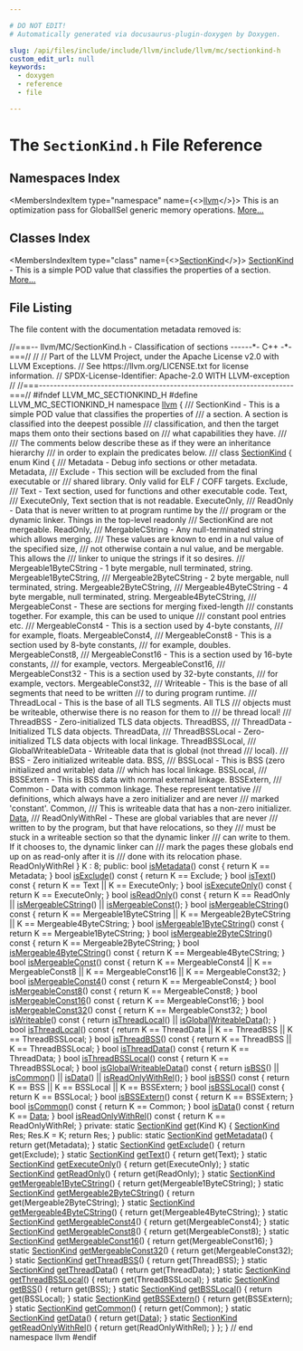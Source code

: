 ```yaml
---

# DO NOT EDIT!
# Automatically generated via docusaurus-plugin-doxygen by Doxygen.

slug: /api/files/include/include/llvm/include/llvm/mc/sectionkind-h
custom_edit_url: null
keywords:
  - doxygen
  - reference
  - file

---
```





# The `SectionKind.h` File Reference

<DoxygenPage pluginConfig={pluginConfig}>



## Namespaces Index

<MembersIndex>

<MembersIndexItem
  type="namespace"
  name={<><a href="/docs/api/namespaces/llvm">llvm</a></>}>
This is an optimization pass for GlobalISel generic memory operations. <a href="/docs/api/namespaces/llvm/#details">More...</a>
</MembersIndexItem>

</MembersIndex>

## Classes Index

<MembersIndex>

<MembersIndexItem
  type="class"
  name={<><a href="/docs/api/classes/llvm/sectionkind">SectionKind</a></>}>
<a href="/docs/api/classes/llvm/sectionkind">SectionKind</a> - This is a simple POD value that classifies the properties of a section. <a href="/docs/api/classes/llvm/sectionkind/#details">More...</a>
</MembersIndexItem>

</MembersIndex>


## File Listing

The file content with the documentation metadata removed is:

<ProgramListing>

<Link id="l00001" /><CodeLine lineNumber="1"><Highlight kind="comment">//===-- llvm/MC/SectionKind.h - Classification of sections ------&#42;- C++ -&#42;-===//</Highlight><Highlight kind="normal"></Highlight></CodeLine>
<Link id="l00002" /><CodeLine lineNumber="2"><Highlight kind="normal"></Highlight><Highlight kind="comment">//</Highlight><Highlight kind="normal"></Highlight></CodeLine>
<Link id="l00003" /><CodeLine lineNumber="3"><Highlight kind="normal"></Highlight><Highlight kind="comment">// Part of the LLVM Project, under the Apache License v2.0 with LLVM Exceptions.</Highlight><Highlight kind="normal"></Highlight></CodeLine>
<Link id="l00004" /><CodeLine lineNumber="4"><Highlight kind="normal"></Highlight><Highlight kind="comment">// See https://llvm.org/LICENSE.txt for license information.</Highlight><Highlight kind="normal"></Highlight></CodeLine>
<Link id="l00005" /><CodeLine lineNumber="5"><Highlight kind="normal"></Highlight><Highlight kind="comment">// SPDX-License-Identifier: Apache-2.0 WITH LLVM-exception</Highlight><Highlight kind="normal"></Highlight></CodeLine>
<Link id="l00006" /><CodeLine lineNumber="6"><Highlight kind="normal"></Highlight><Highlight kind="comment">//</Highlight><Highlight kind="normal"></Highlight></CodeLine>
<Link id="l00007" /><CodeLine lineNumber="7"><Highlight kind="normal"></Highlight><Highlight kind="comment">//===----------------------------------------------------------------------===//</Highlight><Highlight kind="normal"></Highlight></CodeLine>
<Link id="l00008" /><CodeLine lineNumber="8"><Highlight kind="normal"></Highlight></CodeLine>
<Link id="l00009" /><CodeLine lineNumber="9"><Highlight kind="normal"></Highlight><Highlight kind="preprocessor">#ifndef LLVM&#95;MC&#95;SECTIONKIND&#95;H</Highlight><Highlight kind="normal"></Highlight></CodeLine>
<Link id="l00010" /><CodeLine lineNumber="10"><Highlight kind="normal"></Highlight><Highlight kind="preprocessor">#define LLVM&#95;MC&#95;SECTIONKIND&#95;H</Highlight><Highlight kind="normal"></Highlight></CodeLine>
<Link id="l00011" /><CodeLine lineNumber="11"><Highlight kind="normal"></Highlight></CodeLine>
<Link id="l00012" /><CodeLine lineNumber="12"><Highlight kind="normal"></Highlight><Highlight kind="keyword">namespace </Highlight><Highlight kind="normal"><a href="/docs/api/namespaces/llvm">llvm</a> &#123;</Highlight></CodeLine>
<Link id="l00013" /><CodeLine lineNumber="13"><Highlight kind="normal"></Highlight><Highlight kind="comment"></Highlight></CodeLine>
<Link id="l00014" /><CodeLine lineNumber="14"><Highlight kind="comment">/// SectionKind - This is a simple POD value that classifies the properties of</Highlight></CodeLine>
<Link id="l00015" /><CodeLine lineNumber="15"><Highlight kind="comment">/// a section.  A section is classified into the deepest possible</Highlight></CodeLine>
<Link id="l00016" /><CodeLine lineNumber="16"><Highlight kind="comment">/// classification, and then the target maps them onto their sections based on</Highlight></CodeLine>
<Link id="l00017" /><CodeLine lineNumber="17"><Highlight kind="comment">/// what capabilities they have.</Highlight></CodeLine>
<Link id="l00018" /><CodeLine lineNumber="18"><Highlight kind="comment">///</Highlight></CodeLine>
<Link id="l00019" /><CodeLine lineNumber="19"><Highlight kind="comment">/// The comments below describe these as if they were an inheritance hierarchy</Highlight></CodeLine>
<Link id="l00020" /><CodeLine lineNumber="20"><Highlight kind="comment">/// in order to explain the predicates below.</Highlight></CodeLine>
<Link id="l00021" /><CodeLine lineNumber="21"><Highlight kind="comment">///</Highlight><Highlight kind="normal"></Highlight></CodeLine>
<Link id="l00022" /><CodeLine lineNumber="22" lineLink="/docs/api/classes/llvm/sectionkind"><Highlight kind="normal"></Highlight><Highlight kind="keyword">class </Highlight><Highlight kind="normal"><a href="/docs/api/classes/llvm/sectionkind">SectionKind</a> &#123;</Highlight></CodeLine>
<Link id="l00023" /><CodeLine lineNumber="23"><Highlight kind="normal">  </Highlight><Highlight kind="keyword">enum</Highlight><Highlight kind="normal"> Kind &#123;</Highlight><Highlight kind="comment"></Highlight></CodeLine>
<Link id="l00024" /><CodeLine lineNumber="24"><Highlight kind="comment">    /// Metadata - Debug info sections or other metadata.</Highlight><Highlight kind="normal"></Highlight></CodeLine>
<Link id="l00025" /><CodeLine lineNumber="25"><Highlight kind="normal">    Metadata,</Highlight></CodeLine>
<Link id="l00026" /><CodeLine lineNumber="26"><Highlight kind="normal"></Highlight><Highlight kind="comment"></Highlight></CodeLine>
<Link id="l00027" /><CodeLine lineNumber="27"><Highlight kind="comment">    /// Exclude - This section will be excluded from the final executable or</Highlight></CodeLine>
<Link id="l00028" /><CodeLine lineNumber="28"><Highlight kind="comment">    /// shared library. Only valid for ELF / COFF targets.</Highlight><Highlight kind="normal"></Highlight></CodeLine>
<Link id="l00029" /><CodeLine lineNumber="29"><Highlight kind="normal">    Exclude,</Highlight></CodeLine>
<Link id="l00030" /><CodeLine lineNumber="30"><Highlight kind="normal"></Highlight><Highlight kind="comment"></Highlight></CodeLine>
<Link id="l00031" /><CodeLine lineNumber="31"><Highlight kind="comment">    /// Text - Text section, used for functions and other executable code.</Highlight><Highlight kind="normal"></Highlight></CodeLine>
<Link id="l00032" /><CodeLine lineNumber="32"><Highlight kind="normal">    Text,</Highlight></CodeLine>
<Link id="l00033" /><CodeLine lineNumber="33"><Highlight kind="normal"></Highlight><Highlight kind="comment"></Highlight></CodeLine>
<Link id="l00034" /><CodeLine lineNumber="34"><Highlight kind="comment">           /// ExecuteOnly, Text section that is not readable.</Highlight><Highlight kind="normal"></Highlight></CodeLine>
<Link id="l00035" /><CodeLine lineNumber="35"><Highlight kind="normal">           ExecuteOnly,</Highlight></CodeLine>
<Link id="l00036" /><CodeLine lineNumber="36"><Highlight kind="normal"></Highlight><Highlight kind="comment"></Highlight></CodeLine>
<Link id="l00037" /><CodeLine lineNumber="37"><Highlight kind="comment">    /// ReadOnly - Data that is never written to at program runtime by the</Highlight></CodeLine>
<Link id="l00038" /><CodeLine lineNumber="38"><Highlight kind="comment">    /// program or the dynamic linker.  Things in the top-level readonly</Highlight></CodeLine>
<Link id="l00039" /><CodeLine lineNumber="39"><Highlight kind="comment">    /// SectionKind are not mergeable.</Highlight><Highlight kind="normal"></Highlight></CodeLine>
<Link id="l00040" /><CodeLine lineNumber="40"><Highlight kind="normal">    ReadOnly,</Highlight></CodeLine>
<Link id="l00041" /><CodeLine lineNumber="41"><Highlight kind="normal"></Highlight><Highlight kind="comment"></Highlight></CodeLine>
<Link id="l00042" /><CodeLine lineNumber="42"><Highlight kind="comment">        /// MergableCString - Any null-terminated string which allows merging.</Highlight></CodeLine>
<Link id="l00043" /><CodeLine lineNumber="43"><Highlight kind="comment">        /// These values are known to end in a nul value of the specified size,</Highlight></CodeLine>
<Link id="l00044" /><CodeLine lineNumber="44"><Highlight kind="comment">        /// not otherwise contain a nul value, and be mergable.  This allows the</Highlight></CodeLine>
<Link id="l00045" /><CodeLine lineNumber="45"><Highlight kind="comment">        /// linker to unique the strings if it so desires.</Highlight><Highlight kind="normal"></Highlight></CodeLine>
<Link id="l00046" /><CodeLine lineNumber="46"><Highlight kind="normal"></Highlight><Highlight kind="comment"></Highlight></CodeLine>
<Link id="l00047" /><CodeLine lineNumber="47"><Highlight kind="comment">           /// Mergeable1ByteCString - 1 byte mergable, null terminated, string.</Highlight><Highlight kind="normal"></Highlight></CodeLine>
<Link id="l00048" /><CodeLine lineNumber="48"><Highlight kind="normal">           Mergeable1ByteCString,</Highlight></CodeLine>
<Link id="l00049" /><CodeLine lineNumber="49"><Highlight kind="normal"></Highlight><Highlight kind="comment"></Highlight></CodeLine>
<Link id="l00050" /><CodeLine lineNumber="50"><Highlight kind="comment">           /// Mergeable2ByteCString - 2 byte mergable, null terminated, string.</Highlight><Highlight kind="normal"></Highlight></CodeLine>
<Link id="l00051" /><CodeLine lineNumber="51"><Highlight kind="normal">           Mergeable2ByteCString,</Highlight></CodeLine>
<Link id="l00052" /><CodeLine lineNumber="52"><Highlight kind="normal"></Highlight><Highlight kind="comment"></Highlight></CodeLine>
<Link id="l00053" /><CodeLine lineNumber="53"><Highlight kind="comment">           /// Mergeable4ByteCString - 4 byte mergable, null terminated, string.</Highlight><Highlight kind="normal"></Highlight></CodeLine>
<Link id="l00054" /><CodeLine lineNumber="54"><Highlight kind="normal">           Mergeable4ByteCString,</Highlight></CodeLine>
<Link id="l00055" /><CodeLine lineNumber="55"><Highlight kind="normal"></Highlight><Highlight kind="comment"></Highlight></CodeLine>
<Link id="l00056" /><CodeLine lineNumber="56"><Highlight kind="comment">        /// MergeableConst - These are sections for merging fixed-length</Highlight></CodeLine>
<Link id="l00057" /><CodeLine lineNumber="57"><Highlight kind="comment">        /// constants together.  For example, this can be used to unique</Highlight></CodeLine>
<Link id="l00058" /><CodeLine lineNumber="58"><Highlight kind="comment">        /// constant pool entries etc.</Highlight><Highlight kind="normal"></Highlight></CodeLine>
<Link id="l00059" /><CodeLine lineNumber="59"><Highlight kind="normal"></Highlight><Highlight kind="comment"></Highlight></CodeLine>
<Link id="l00060" /><CodeLine lineNumber="60"><Highlight kind="comment">            /// MergeableConst4 - This is a section used by 4-byte constants,</Highlight></CodeLine>
<Link id="l00061" /><CodeLine lineNumber="61"><Highlight kind="comment">            /// for example, floats.</Highlight><Highlight kind="normal"></Highlight></CodeLine>
<Link id="l00062" /><CodeLine lineNumber="62"><Highlight kind="normal">            MergeableConst4,</Highlight></CodeLine>
<Link id="l00063" /><CodeLine lineNumber="63"><Highlight kind="normal"></Highlight><Highlight kind="comment"></Highlight></CodeLine>
<Link id="l00064" /><CodeLine lineNumber="64"><Highlight kind="comment">            /// MergeableConst8 - This is a section used by 8-byte constants,</Highlight></CodeLine>
<Link id="l00065" /><CodeLine lineNumber="65"><Highlight kind="comment">            /// for example, doubles.</Highlight><Highlight kind="normal"></Highlight></CodeLine>
<Link id="l00066" /><CodeLine lineNumber="66"><Highlight kind="normal">            MergeableConst8,</Highlight></CodeLine>
<Link id="l00067" /><CodeLine lineNumber="67"><Highlight kind="normal"></Highlight><Highlight kind="comment"></Highlight></CodeLine>
<Link id="l00068" /><CodeLine lineNumber="68"><Highlight kind="comment">            /// MergeableConst16 - This is a section used by 16-byte constants,</Highlight></CodeLine>
<Link id="l00069" /><CodeLine lineNumber="69"><Highlight kind="comment">            /// for example, vectors.</Highlight><Highlight kind="normal"></Highlight></CodeLine>
<Link id="l00070" /><CodeLine lineNumber="70"><Highlight kind="normal">            MergeableConst16,</Highlight></CodeLine>
<Link id="l00071" /><CodeLine lineNumber="71"><Highlight kind="normal"></Highlight><Highlight kind="comment"></Highlight></CodeLine>
<Link id="l00072" /><CodeLine lineNumber="72"><Highlight kind="comment">            /// MergeableConst32 - This is a section used by 32-byte constants,</Highlight></CodeLine>
<Link id="l00073" /><CodeLine lineNumber="73"><Highlight kind="comment">            /// for example, vectors.</Highlight><Highlight kind="normal"></Highlight></CodeLine>
<Link id="l00074" /><CodeLine lineNumber="74"><Highlight kind="normal">            MergeableConst32,</Highlight></CodeLine>
<Link id="l00075" /><CodeLine lineNumber="75"><Highlight kind="normal"></Highlight><Highlight kind="comment"></Highlight></CodeLine>
<Link id="l00076" /><CodeLine lineNumber="76"><Highlight kind="comment">    /// Writeable - This is the base of all segments that need to be written</Highlight></CodeLine>
<Link id="l00077" /><CodeLine lineNumber="77"><Highlight kind="comment">    /// to during program runtime.</Highlight><Highlight kind="normal"></Highlight></CodeLine>
<Link id="l00078" /><CodeLine lineNumber="78"><Highlight kind="normal"></Highlight><Highlight kind="comment"></Highlight></CodeLine>
<Link id="l00079" /><CodeLine lineNumber="79"><Highlight kind="comment">       /// ThreadLocal - This is the base of all TLS segments.  All TLS</Highlight></CodeLine>
<Link id="l00080" /><CodeLine lineNumber="80"><Highlight kind="comment">       /// objects must be writeable, otherwise there is no reason for them to</Highlight></CodeLine>
<Link id="l00081" /><CodeLine lineNumber="81"><Highlight kind="comment">       /// be thread local!</Highlight><Highlight kind="normal"></Highlight></CodeLine>
<Link id="l00082" /><CodeLine lineNumber="82"><Highlight kind="normal"></Highlight><Highlight kind="comment"></Highlight></CodeLine>
<Link id="l00083" /><CodeLine lineNumber="83"><Highlight kind="comment">           /// ThreadBSS - Zero-initialized TLS data objects.</Highlight><Highlight kind="normal"></Highlight></CodeLine>
<Link id="l00084" /><CodeLine lineNumber="84"><Highlight kind="normal">           ThreadBSS,</Highlight></CodeLine>
<Link id="l00085" /><CodeLine lineNumber="85"><Highlight kind="normal"></Highlight><Highlight kind="comment"></Highlight></CodeLine>
<Link id="l00086" /><CodeLine lineNumber="86"><Highlight kind="comment">           /// ThreadData - Initialized TLS data objects.</Highlight><Highlight kind="normal"></Highlight></CodeLine>
<Link id="l00087" /><CodeLine lineNumber="87"><Highlight kind="normal">           ThreadData,</Highlight></CodeLine>
<Link id="l00088" /><CodeLine lineNumber="88"><Highlight kind="normal"></Highlight><Highlight kind="comment"></Highlight></CodeLine>
<Link id="l00089" /><CodeLine lineNumber="89"><Highlight kind="comment">           /// ThreadBSSLocal - Zero-initialized TLS data objects with local linkage.</Highlight><Highlight kind="normal"></Highlight></CodeLine>
<Link id="l00090" /><CodeLine lineNumber="90"><Highlight kind="normal">           ThreadBSSLocal,</Highlight></CodeLine>
<Link id="l00091" /><CodeLine lineNumber="91"><Highlight kind="normal"></Highlight><Highlight kind="comment"></Highlight></CodeLine>
<Link id="l00092" /><CodeLine lineNumber="92"><Highlight kind="comment">       /// GlobalWriteableData - Writeable data that is global (not thread</Highlight></CodeLine>
<Link id="l00093" /><CodeLine lineNumber="93"><Highlight kind="comment">       /// local).</Highlight><Highlight kind="normal"></Highlight></CodeLine>
<Link id="l00094" /><CodeLine lineNumber="94"><Highlight kind="normal"></Highlight><Highlight kind="comment"></Highlight></CodeLine>
<Link id="l00095" /><CodeLine lineNumber="95"><Highlight kind="comment">           /// BSS - Zero initialized writeable data.</Highlight><Highlight kind="normal"></Highlight></CodeLine>
<Link id="l00096" /><CodeLine lineNumber="96"><Highlight kind="normal">           BSS,</Highlight></CodeLine>
<Link id="l00097" /><CodeLine lineNumber="97"><Highlight kind="normal"></Highlight><Highlight kind="comment"></Highlight></CodeLine>
<Link id="l00098" /><CodeLine lineNumber="98"><Highlight kind="comment">               /// BSSLocal - This is BSS (zero initialized and writable) data</Highlight></CodeLine>
<Link id="l00099" /><CodeLine lineNumber="99"><Highlight kind="comment">               /// which has local linkage.</Highlight><Highlight kind="normal"></Highlight></CodeLine>
<Link id="l00100" /><CodeLine lineNumber="100"><Highlight kind="normal">               BSSLocal,</Highlight></CodeLine>
<Link id="l00101" /><CodeLine lineNumber="101"><Highlight kind="normal"></Highlight><Highlight kind="comment"></Highlight></CodeLine>
<Link id="l00102" /><CodeLine lineNumber="102"><Highlight kind="comment">               /// BSSExtern - This is BSS data with normal external linkage.</Highlight><Highlight kind="normal"></Highlight></CodeLine>
<Link id="l00103" /><CodeLine lineNumber="103"><Highlight kind="normal">               BSSExtern,</Highlight></CodeLine>
<Link id="l00104" /><CodeLine lineNumber="104"><Highlight kind="normal"></Highlight><Highlight kind="comment"></Highlight></CodeLine>
<Link id="l00105" /><CodeLine lineNumber="105"><Highlight kind="comment">           /// Common - Data with common linkage.  These represent tentative</Highlight></CodeLine>
<Link id="l00106" /><CodeLine lineNumber="106"><Highlight kind="comment">           /// definitions, which always have a zero initializer and are never</Highlight></CodeLine>
<Link id="l00107" /><CodeLine lineNumber="107"><Highlight kind="comment">           /// marked &#39;constant&#39;.</Highlight><Highlight kind="normal"></Highlight></CodeLine>
<Link id="l00108" /><CodeLine lineNumber="108"><Highlight kind="normal">           Common,</Highlight></CodeLine>
<Link id="l00109" /><CodeLine lineNumber="109"><Highlight kind="normal"></Highlight><Highlight kind="comment"></Highlight></CodeLine>
<Link id="l00110" /><CodeLine lineNumber="110"><Highlight kind="comment">           /// This is writeable data that has a non-zero initializer.</Highlight><Highlight kind="normal"></Highlight></CodeLine>
<Link id="l00111" /><CodeLine lineNumber="111"><Highlight kind="normal">           <a href="/docs/api/namespaces/llvm/#aa20539e89704d20b98b97e9c3feac934">Data</a>,</Highlight></CodeLine>
<Link id="l00112" /><CodeLine lineNumber="112"><Highlight kind="normal"></Highlight><Highlight kind="comment"></Highlight></CodeLine>
<Link id="l00113" /><CodeLine lineNumber="113"><Highlight kind="comment">           /// ReadOnlyWithRel - These are global variables that are never</Highlight></CodeLine>
<Link id="l00114" /><CodeLine lineNumber="114"><Highlight kind="comment">           /// written to by the program, but that have relocations, so they</Highlight></CodeLine>
<Link id="l00115" /><CodeLine lineNumber="115"><Highlight kind="comment">           /// must be stuck in a writeable section so that the dynamic linker</Highlight></CodeLine>
<Link id="l00116" /><CodeLine lineNumber="116"><Highlight kind="comment">           /// can write to them.  If it chooses to, the dynamic linker can</Highlight></CodeLine>
<Link id="l00117" /><CodeLine lineNumber="117"><Highlight kind="comment">           /// mark the pages these globals end up on as read-only after it is</Highlight></CodeLine>
<Link id="l00118" /><CodeLine lineNumber="118"><Highlight kind="comment">           /// done with its relocation phase.</Highlight><Highlight kind="normal"></Highlight></CodeLine>
<Link id="l00119" /><CodeLine lineNumber="119"><Highlight kind="normal">           ReadOnlyWithRel</Highlight></CodeLine>
<Link id="l00120" /><CodeLine lineNumber="120"><Highlight kind="normal">  &#125; K : 8;</Highlight></CodeLine>
<Link id="l00121" /><CodeLine lineNumber="121"><Highlight kind="normal"></Highlight><Highlight kind="keyword">public</Highlight><Highlight kind="normal">:</Highlight></CodeLine>
<Link id="l00122" /><CodeLine lineNumber="122"><Highlight kind="normal"></Highlight></CodeLine>
<Link id="l00123" /><CodeLine lineNumber="123" lineLink="/docs/api/classes/llvm/sectionkind/#a6894a272b36a6e1eb42ef1c910dc5697"><Highlight kind="normal">  </Highlight><Highlight kind="keywordtype">bool</Highlight><Highlight kind="normal"> <a href="/docs/api/classes/llvm/sectionkind/#a6894a272b36a6e1eb42ef1c910dc5697">isMetadata</a>()</Highlight><Highlight kind="keyword"> const </Highlight><Highlight kind="normal">&#123; </Highlight><Highlight kind="keywordflow">return</Highlight><Highlight kind="normal"> K == Metadata; &#125;</Highlight></CodeLine>
<Link id="l00124" /><CodeLine lineNumber="124"><Highlight kind="normal"></Highlight></CodeLine>
<Link id="l00125" /><CodeLine lineNumber="125" lineLink="/docs/api/classes/llvm/sectionkind/#a67bb4ba77c5f9b2b8f47411ecbe1483a"><Highlight kind="normal">  </Highlight><Highlight kind="keywordtype">bool</Highlight><Highlight kind="normal"> <a href="/docs/api/classes/llvm/sectionkind/#a67bb4ba77c5f9b2b8f47411ecbe1483a">isExclude</a>()</Highlight><Highlight kind="keyword"> const </Highlight><Highlight kind="normal">&#123; </Highlight><Highlight kind="keywordflow">return</Highlight><Highlight kind="normal"> K == Exclude; &#125;</Highlight></CodeLine>
<Link id="l00126" /><CodeLine lineNumber="126"><Highlight kind="normal"></Highlight></CodeLine>
<Link id="l00127" /><CodeLine lineNumber="127" lineLink="/docs/api/classes/llvm/sectionkind/#a911975a33944b0773374a1e0eedf05a4"><Highlight kind="normal">  </Highlight><Highlight kind="keywordtype">bool</Highlight><Highlight kind="normal"> <a href="/docs/api/classes/llvm/sectionkind/#a911975a33944b0773374a1e0eedf05a4">isText</a>()</Highlight><Highlight kind="keyword"> const </Highlight><Highlight kind="normal">&#123; </Highlight><Highlight kind="keywordflow">return</Highlight><Highlight kind="normal"> K == Text || K == ExecuteOnly; &#125;</Highlight></CodeLine>
<Link id="l00128" /><CodeLine lineNumber="128"><Highlight kind="normal"></Highlight></CodeLine>
<Link id="l00129" /><CodeLine lineNumber="129" lineLink="/docs/api/classes/llvm/sectionkind/#aa19a6b1a0ba8bfd279117ef753792ba8"><Highlight kind="normal">  </Highlight><Highlight kind="keywordtype">bool</Highlight><Highlight kind="normal"> <a href="/docs/api/classes/llvm/sectionkind/#aa19a6b1a0ba8bfd279117ef753792ba8">isExecuteOnly</a>()</Highlight><Highlight kind="keyword"> const </Highlight><Highlight kind="normal">&#123; </Highlight><Highlight kind="keywordflow">return</Highlight><Highlight kind="normal"> K == ExecuteOnly; &#125;</Highlight></CodeLine>
<Link id="l00130" /><CodeLine lineNumber="130"><Highlight kind="normal"></Highlight></CodeLine>
<Link id="l00131" /><CodeLine lineNumber="131" lineLink="/docs/api/classes/llvm/sectionkind/#aa418587893455f17ad8d4823b2242aa6"><Highlight kind="normal">  </Highlight><Highlight kind="keywordtype">bool</Highlight><Highlight kind="normal"> <a href="/docs/api/classes/llvm/sectionkind/#aa418587893455f17ad8d4823b2242aa6">isReadOnly</a>()</Highlight><Highlight kind="keyword"> const </Highlight><Highlight kind="normal">&#123;</Highlight></CodeLine>
<Link id="l00132" /><CodeLine lineNumber="132"><Highlight kind="normal">    </Highlight><Highlight kind="keywordflow">return</Highlight><Highlight kind="normal"> K == ReadOnly || <a href="/docs/api/classes/llvm/sectionkind/#aa449bc2673abc47ef9fe2a63bb55a274">isMergeableCString</a>() ||</Highlight></CodeLine>
<Link id="l00133" /><CodeLine lineNumber="133"><Highlight kind="normal">           <a href="/docs/api/classes/llvm/sectionkind/#a45f7cfa2079d73c55e232a34b2142e9a">isMergeableConst</a>();</Highlight></CodeLine>
<Link id="l00134" /><CodeLine lineNumber="134"><Highlight kind="normal">  &#125;</Highlight></CodeLine>
<Link id="l00135" /><CodeLine lineNumber="135"><Highlight kind="normal"></Highlight></CodeLine>
<Link id="l00136" /><CodeLine lineNumber="136" lineLink="/docs/api/classes/llvm/sectionkind/#aa449bc2673abc47ef9fe2a63bb55a274"><Highlight kind="normal">  </Highlight><Highlight kind="keywordtype">bool</Highlight><Highlight kind="normal"> <a href="/docs/api/classes/llvm/sectionkind/#aa449bc2673abc47ef9fe2a63bb55a274">isMergeableCString</a>()</Highlight><Highlight kind="keyword"> const </Highlight><Highlight kind="normal">&#123;</Highlight></CodeLine>
<Link id="l00137" /><CodeLine lineNumber="137"><Highlight kind="normal">    </Highlight><Highlight kind="keywordflow">return</Highlight><Highlight kind="normal"> K == Mergeable1ByteCString || K == Mergeable2ByteCString ||</Highlight></CodeLine>
<Link id="l00138" /><CodeLine lineNumber="138"><Highlight kind="normal">           K == Mergeable4ByteCString;</Highlight></CodeLine>
<Link id="l00139" /><CodeLine lineNumber="139"><Highlight kind="normal">  &#125;</Highlight></CodeLine>
<Link id="l00140" /><CodeLine lineNumber="140" lineLink="/docs/api/classes/llvm/sectionkind/#a6c547013d8a97063560b6c440aca687e"><Highlight kind="normal">  </Highlight><Highlight kind="keywordtype">bool</Highlight><Highlight kind="normal"> <a href="/docs/api/classes/llvm/sectionkind/#a6c547013d8a97063560b6c440aca687e">isMergeable1ByteCString</a>()</Highlight><Highlight kind="keyword"> const </Highlight><Highlight kind="normal">&#123; </Highlight><Highlight kind="keywordflow">return</Highlight><Highlight kind="normal"> K == Mergeable1ByteCString; &#125;</Highlight></CodeLine>
<Link id="l00141" /><CodeLine lineNumber="141" lineLink="/docs/api/classes/llvm/sectionkind/#a12df776e476880942f780b54ff111319"><Highlight kind="normal">  </Highlight><Highlight kind="keywordtype">bool</Highlight><Highlight kind="normal"> <a href="/docs/api/classes/llvm/sectionkind/#a12df776e476880942f780b54ff111319">isMergeable2ByteCString</a>()</Highlight><Highlight kind="keyword"> const </Highlight><Highlight kind="normal">&#123; </Highlight><Highlight kind="keywordflow">return</Highlight><Highlight kind="normal"> K == Mergeable2ByteCString; &#125;</Highlight></CodeLine>
<Link id="l00142" /><CodeLine lineNumber="142" lineLink="/docs/api/classes/llvm/sectionkind/#ab1716f8c782c39832401385a923c0d2a"><Highlight kind="normal">  </Highlight><Highlight kind="keywordtype">bool</Highlight><Highlight kind="normal"> <a href="/docs/api/classes/llvm/sectionkind/#ab1716f8c782c39832401385a923c0d2a">isMergeable4ByteCString</a>()</Highlight><Highlight kind="keyword"> const </Highlight><Highlight kind="normal">&#123; </Highlight><Highlight kind="keywordflow">return</Highlight><Highlight kind="normal"> K == Mergeable4ByteCString; &#125;</Highlight></CodeLine>
<Link id="l00143" /><CodeLine lineNumber="143"><Highlight kind="normal"></Highlight></CodeLine>
<Link id="l00144" /><CodeLine lineNumber="144" lineLink="/docs/api/classes/llvm/sectionkind/#a45f7cfa2079d73c55e232a34b2142e9a"><Highlight kind="normal">  </Highlight><Highlight kind="keywordtype">bool</Highlight><Highlight kind="normal"> <a href="/docs/api/classes/llvm/sectionkind/#a45f7cfa2079d73c55e232a34b2142e9a">isMergeableConst</a>()</Highlight><Highlight kind="keyword"> const </Highlight><Highlight kind="normal">&#123;</Highlight></CodeLine>
<Link id="l00145" /><CodeLine lineNumber="145"><Highlight kind="normal">    </Highlight><Highlight kind="keywordflow">return</Highlight><Highlight kind="normal"> K == MergeableConst4 || K == MergeableConst8 ||</Highlight></CodeLine>
<Link id="l00146" /><CodeLine lineNumber="146"><Highlight kind="normal">           K == MergeableConst16 || K == MergeableConst32;</Highlight></CodeLine>
<Link id="l00147" /><CodeLine lineNumber="147"><Highlight kind="normal">  &#125;</Highlight></CodeLine>
<Link id="l00148" /><CodeLine lineNumber="148" lineLink="/docs/api/classes/llvm/sectionkind/#a1ea87f467e35c2d466c6a3fa019f1c66"><Highlight kind="normal">  </Highlight><Highlight kind="keywordtype">bool</Highlight><Highlight kind="normal"> <a href="/docs/api/classes/llvm/sectionkind/#a1ea87f467e35c2d466c6a3fa019f1c66">isMergeableConst4</a>()</Highlight><Highlight kind="keyword"> const </Highlight><Highlight kind="normal">&#123; </Highlight><Highlight kind="keywordflow">return</Highlight><Highlight kind="normal"> K == MergeableConst4; &#125;</Highlight></CodeLine>
<Link id="l00149" /><CodeLine lineNumber="149" lineLink="/docs/api/classes/llvm/sectionkind/#a55eab50d1a0f0c657f95e2125a244cee"><Highlight kind="normal">  </Highlight><Highlight kind="keywordtype">bool</Highlight><Highlight kind="normal"> <a href="/docs/api/classes/llvm/sectionkind/#a55eab50d1a0f0c657f95e2125a244cee">isMergeableConst8</a>()</Highlight><Highlight kind="keyword"> const </Highlight><Highlight kind="normal">&#123; </Highlight><Highlight kind="keywordflow">return</Highlight><Highlight kind="normal"> K == MergeableConst8; &#125;</Highlight></CodeLine>
<Link id="l00150" /><CodeLine lineNumber="150" lineLink="/docs/api/classes/llvm/sectionkind/#ad69fc93f0ec874dadb2296a57e9172ad"><Highlight kind="normal">  </Highlight><Highlight kind="keywordtype">bool</Highlight><Highlight kind="normal"> <a href="/docs/api/classes/llvm/sectionkind/#ad69fc93f0ec874dadb2296a57e9172ad">isMergeableConst16</a>()</Highlight><Highlight kind="keyword"> const </Highlight><Highlight kind="normal">&#123; </Highlight><Highlight kind="keywordflow">return</Highlight><Highlight kind="normal"> K == MergeableConst16; &#125;</Highlight></CodeLine>
<Link id="l00151" /><CodeLine lineNumber="151" lineLink="/docs/api/classes/llvm/sectionkind/#a9d0f888b500014371c472b485a4ab3ee"><Highlight kind="normal">  </Highlight><Highlight kind="keywordtype">bool</Highlight><Highlight kind="normal"> <a href="/docs/api/classes/llvm/sectionkind/#a9d0f888b500014371c472b485a4ab3ee">isMergeableConst32</a>()</Highlight><Highlight kind="keyword"> const </Highlight><Highlight kind="normal">&#123; </Highlight><Highlight kind="keywordflow">return</Highlight><Highlight kind="normal"> K == MergeableConst32; &#125;</Highlight></CodeLine>
<Link id="l00152" /><CodeLine lineNumber="152"><Highlight kind="normal"></Highlight></CodeLine>
<Link id="l00153" /><CodeLine lineNumber="153" lineLink="/docs/api/classes/llvm/sectionkind/#aeb631efd7c1a6c05461c549a6587120d"><Highlight kind="normal">  </Highlight><Highlight kind="keywordtype">bool</Highlight><Highlight kind="normal"> <a href="/docs/api/classes/llvm/sectionkind/#aeb631efd7c1a6c05461c549a6587120d">isWriteable</a>()</Highlight><Highlight kind="keyword"> const </Highlight><Highlight kind="normal">&#123;</Highlight></CodeLine>
<Link id="l00154" /><CodeLine lineNumber="154"><Highlight kind="normal">    </Highlight><Highlight kind="keywordflow">return</Highlight><Highlight kind="normal"> <a href="/docs/api/classes/llvm/sectionkind/#a855fc291efd8a8e431efba6ad7b5a156">isThreadLocal</a>() || <a href="/docs/api/classes/llvm/sectionkind/#aaa23169de2de4db5923f56558402c3b5">isGlobalWriteableData</a>();</Highlight></CodeLine>
<Link id="l00155" /><CodeLine lineNumber="155"><Highlight kind="normal">  &#125;</Highlight></CodeLine>
<Link id="l00156" /><CodeLine lineNumber="156"><Highlight kind="normal"></Highlight></CodeLine>
<Link id="l00157" /><CodeLine lineNumber="157" lineLink="/docs/api/classes/llvm/sectionkind/#a855fc291efd8a8e431efba6ad7b5a156"><Highlight kind="normal">  </Highlight><Highlight kind="keywordtype">bool</Highlight><Highlight kind="normal"> <a href="/docs/api/classes/llvm/sectionkind/#a855fc291efd8a8e431efba6ad7b5a156">isThreadLocal</a>()</Highlight><Highlight kind="keyword"> const </Highlight><Highlight kind="normal">&#123;</Highlight></CodeLine>
<Link id="l00158" /><CodeLine lineNumber="158"><Highlight kind="normal">    </Highlight><Highlight kind="keywordflow">return</Highlight><Highlight kind="normal"> K == ThreadData || K == ThreadBSS || K == ThreadBSSLocal;</Highlight></CodeLine>
<Link id="l00159" /><CodeLine lineNumber="159"><Highlight kind="normal">  &#125;</Highlight></CodeLine>
<Link id="l00160" /><CodeLine lineNumber="160"><Highlight kind="normal"></Highlight></CodeLine>
<Link id="l00161" /><CodeLine lineNumber="161" lineLink="/docs/api/classes/llvm/sectionkind/#a829252d906c3ff0aa7c2a7f011be08fc"><Highlight kind="normal">  </Highlight><Highlight kind="keywordtype">bool</Highlight><Highlight kind="normal"> <a href="/docs/api/classes/llvm/sectionkind/#a829252d906c3ff0aa7c2a7f011be08fc">isThreadBSS</a>()</Highlight><Highlight kind="keyword"> const </Highlight><Highlight kind="normal">&#123; </Highlight><Highlight kind="keywordflow">return</Highlight><Highlight kind="normal"> K == ThreadBSS || K == ThreadBSSLocal; &#125;</Highlight></CodeLine>
<Link id="l00162" /><CodeLine lineNumber="162" lineLink="/docs/api/classes/llvm/sectionkind/#aa328c680b268bc4ad5d932eeb05a368c"><Highlight kind="normal">  </Highlight><Highlight kind="keywordtype">bool</Highlight><Highlight kind="normal"> <a href="/docs/api/classes/llvm/sectionkind/#aa328c680b268bc4ad5d932eeb05a368c">isThreadData</a>()</Highlight><Highlight kind="keyword"> const </Highlight><Highlight kind="normal">&#123; </Highlight><Highlight kind="keywordflow">return</Highlight><Highlight kind="normal"> K == ThreadData; &#125;</Highlight></CodeLine>
<Link id="l00163" /><CodeLine lineNumber="163" lineLink="/docs/api/classes/llvm/sectionkind/#a14071b73bc38df9556c17bb05769223a"><Highlight kind="normal">  </Highlight><Highlight kind="keywordtype">bool</Highlight><Highlight kind="normal"> <a href="/docs/api/classes/llvm/sectionkind/#a14071b73bc38df9556c17bb05769223a">isThreadBSSLocal</a>()</Highlight><Highlight kind="keyword"> const </Highlight><Highlight kind="normal">&#123; </Highlight><Highlight kind="keywordflow">return</Highlight><Highlight kind="normal"> K == ThreadBSSLocal; &#125;</Highlight></CodeLine>
<Link id="l00164" /><CodeLine lineNumber="164"><Highlight kind="normal"></Highlight></CodeLine>
<Link id="l00165" /><CodeLine lineNumber="165" lineLink="/docs/api/classes/llvm/sectionkind/#aaa23169de2de4db5923f56558402c3b5"><Highlight kind="normal">  </Highlight><Highlight kind="keywordtype">bool</Highlight><Highlight kind="normal"> <a href="/docs/api/classes/llvm/sectionkind/#aaa23169de2de4db5923f56558402c3b5">isGlobalWriteableData</a>()</Highlight><Highlight kind="keyword"> const </Highlight><Highlight kind="normal">&#123;</Highlight></CodeLine>
<Link id="l00166" /><CodeLine lineNumber="166"><Highlight kind="normal">    </Highlight><Highlight kind="keywordflow">return</Highlight><Highlight kind="normal"> <a href="/docs/api/classes/llvm/sectionkind/#a102506ae69b258bfb413f538e29d78be">isBSS</a>() || <a href="/docs/api/classes/llvm/sectionkind/#a05dc1a27488527d1bcad7e0247f87776">isCommon</a>() || <a href="/docs/api/classes/llvm/sectionkind/#ac0e6c4d69bde2f14afa179eaf2232d81">isData</a>() || <a href="/docs/api/classes/llvm/sectionkind/#a1a94754e6aae7a9ef484245ac2862421">isReadOnlyWithRel</a>();</Highlight></CodeLine>
<Link id="l00167" /><CodeLine lineNumber="167"><Highlight kind="normal">  &#125;</Highlight></CodeLine>
<Link id="l00168" /><CodeLine lineNumber="168"><Highlight kind="normal"></Highlight></CodeLine>
<Link id="l00169" /><CodeLine lineNumber="169" lineLink="/docs/api/classes/llvm/sectionkind/#a102506ae69b258bfb413f538e29d78be"><Highlight kind="normal">  </Highlight><Highlight kind="keywordtype">bool</Highlight><Highlight kind="normal"> <a href="/docs/api/classes/llvm/sectionkind/#a102506ae69b258bfb413f538e29d78be">isBSS</a>()</Highlight><Highlight kind="keyword"> const </Highlight><Highlight kind="normal">&#123; </Highlight><Highlight kind="keywordflow">return</Highlight><Highlight kind="normal"> K == BSS || K == BSSLocal || K == BSSExtern; &#125;</Highlight></CodeLine>
<Link id="l00170" /><CodeLine lineNumber="170" lineLink="/docs/api/classes/llvm/sectionkind/#a530d168e733ea6e9f298d3f22dcee93d"><Highlight kind="normal">  </Highlight><Highlight kind="keywordtype">bool</Highlight><Highlight kind="normal"> <a href="/docs/api/classes/llvm/sectionkind/#a530d168e733ea6e9f298d3f22dcee93d">isBSSLocal</a>()</Highlight><Highlight kind="keyword"> const </Highlight><Highlight kind="normal">&#123; </Highlight><Highlight kind="keywordflow">return</Highlight><Highlight kind="normal"> K == BSSLocal; &#125;</Highlight></CodeLine>
<Link id="l00171" /><CodeLine lineNumber="171" lineLink="/docs/api/classes/llvm/sectionkind/#a8acd2c7eb8807ad6d82313d5e41b8fa1"><Highlight kind="normal">  </Highlight><Highlight kind="keywordtype">bool</Highlight><Highlight kind="normal"> <a href="/docs/api/classes/llvm/sectionkind/#a8acd2c7eb8807ad6d82313d5e41b8fa1">isBSSExtern</a>()</Highlight><Highlight kind="keyword"> const </Highlight><Highlight kind="normal">&#123; </Highlight><Highlight kind="keywordflow">return</Highlight><Highlight kind="normal"> K == BSSExtern; &#125;</Highlight></CodeLine>
<Link id="l00172" /><CodeLine lineNumber="172"><Highlight kind="normal"></Highlight></CodeLine>
<Link id="l00173" /><CodeLine lineNumber="173" lineLink="/docs/api/classes/llvm/sectionkind/#a05dc1a27488527d1bcad7e0247f87776"><Highlight kind="normal">  </Highlight><Highlight kind="keywordtype">bool</Highlight><Highlight kind="normal"> <a href="/docs/api/classes/llvm/sectionkind/#a05dc1a27488527d1bcad7e0247f87776">isCommon</a>()</Highlight><Highlight kind="keyword"> const </Highlight><Highlight kind="normal">&#123; </Highlight><Highlight kind="keywordflow">return</Highlight><Highlight kind="normal"> K == Common; &#125;</Highlight></CodeLine>
<Link id="l00174" /><CodeLine lineNumber="174"><Highlight kind="normal"></Highlight></CodeLine>
<Link id="l00175" /><CodeLine lineNumber="175" lineLink="/docs/api/classes/llvm/sectionkind/#ac0e6c4d69bde2f14afa179eaf2232d81"><Highlight kind="normal">  </Highlight><Highlight kind="keywordtype">bool</Highlight><Highlight kind="normal"> <a href="/docs/api/classes/llvm/sectionkind/#ac0e6c4d69bde2f14afa179eaf2232d81">isData</a>()</Highlight><Highlight kind="keyword"> const </Highlight><Highlight kind="normal">&#123; </Highlight><Highlight kind="keywordflow">return</Highlight><Highlight kind="normal"> K == <a href="/docs/api/namespaces/llvm/#aa20539e89704d20b98b97e9c3feac934">Data</a>; &#125;</Highlight></CodeLine>
<Link id="l00176" /><CodeLine lineNumber="176"><Highlight kind="normal"></Highlight></CodeLine>
<Link id="l00177" /><CodeLine lineNumber="177" lineLink="/docs/api/classes/llvm/sectionkind/#a1a94754e6aae7a9ef484245ac2862421"><Highlight kind="normal">  </Highlight><Highlight kind="keywordtype">bool</Highlight><Highlight kind="normal"> <a href="/docs/api/classes/llvm/sectionkind/#a1a94754e6aae7a9ef484245ac2862421">isReadOnlyWithRel</a>()</Highlight><Highlight kind="keyword"> const </Highlight><Highlight kind="normal">&#123;</Highlight></CodeLine>
<Link id="l00178" /><CodeLine lineNumber="178"><Highlight kind="normal">    </Highlight><Highlight kind="keywordflow">return</Highlight><Highlight kind="normal"> K == ReadOnlyWithRel;</Highlight></CodeLine>
<Link id="l00179" /><CodeLine lineNumber="179"><Highlight kind="normal">  &#125;</Highlight></CodeLine>
<Link id="l00180" /><CodeLine lineNumber="180"><Highlight kind="normal"></Highlight><Highlight kind="keyword">private</Highlight><Highlight kind="normal">:</Highlight></CodeLine>
<Link id="l00181" /><CodeLine lineNumber="181"><Highlight kind="normal">  </Highlight><Highlight kind="keyword">static</Highlight><Highlight kind="normal"> <a href="/docs/api/classes/llvm/sectionkind">SectionKind</a> <a href="/docs/api/namespaces/llvm/#a73257f51950d9ea50955e3fb9c724a25">get</a>(Kind K) &#123;</Highlight></CodeLine>
<Link id="l00182" /><CodeLine lineNumber="182"><Highlight kind="normal">    <a href="/docs/api/classes/llvm/sectionkind">SectionKind</a> Res;</Highlight></CodeLine>
<Link id="l00183" /><CodeLine lineNumber="183"><Highlight kind="normal">    Res.K = K;</Highlight></CodeLine>
<Link id="l00184" /><CodeLine lineNumber="184"><Highlight kind="normal">    </Highlight><Highlight kind="keywordflow">return</Highlight><Highlight kind="normal"> Res;</Highlight></CodeLine>
<Link id="l00185" /><CodeLine lineNumber="185"><Highlight kind="normal">  &#125;</Highlight></CodeLine>
<Link id="l00186" /><CodeLine lineNumber="186"><Highlight kind="normal"></Highlight><Highlight kind="keyword">public</Highlight><Highlight kind="normal">:</Highlight></CodeLine>
<Link id="l00187" /><CodeLine lineNumber="187"><Highlight kind="normal"></Highlight></CodeLine>
<Link id="l00188" /><CodeLine lineNumber="188" lineLink="/docs/api/classes/llvm/sectionkind/#a13a2c76a48665ee3f4782fba7ddd72e1"><Highlight kind="normal">  </Highlight><Highlight kind="keyword">static</Highlight><Highlight kind="normal"> <a href="/docs/api/classes/llvm/sectionkind">SectionKind</a> <a href="/docs/api/classes/llvm/sectionkind/#a13a2c76a48665ee3f4782fba7ddd72e1">getMetadata</a>() &#123; </Highlight><Highlight kind="keywordflow">return</Highlight><Highlight kind="normal"> get(Metadata); &#125;</Highlight></CodeLine>
<Link id="l00189" /><CodeLine lineNumber="189" lineLink="/docs/api/classes/llvm/sectionkind/#a1f52624d609dcde926bc28542a2905eb"><Highlight kind="normal">  </Highlight><Highlight kind="keyword">static</Highlight><Highlight kind="normal"> <a href="/docs/api/classes/llvm/sectionkind">SectionKind</a> <a href="/docs/api/classes/llvm/sectionkind/#a1f52624d609dcde926bc28542a2905eb">getExclude</a>() &#123; </Highlight><Highlight kind="keywordflow">return</Highlight><Highlight kind="normal"> get(Exclude); &#125;</Highlight></CodeLine>
<Link id="l00190" /><CodeLine lineNumber="190" lineLink="/docs/api/classes/llvm/sectionkind/#a36d55da4fb88dbef3b548a7e25c99dd7"><Highlight kind="normal">  </Highlight><Highlight kind="keyword">static</Highlight><Highlight kind="normal"> <a href="/docs/api/classes/llvm/sectionkind">SectionKind</a> <a href="/docs/api/classes/llvm/sectionkind/#a36d55da4fb88dbef3b548a7e25c99dd7">getText</a>() &#123; </Highlight><Highlight kind="keywordflow">return</Highlight><Highlight kind="normal"> get(Text); &#125;</Highlight></CodeLine>
<Link id="l00191" /><CodeLine lineNumber="191" lineLink="/docs/api/classes/llvm/sectionkind/#acf3d3001aed0f9ca52d21cf29d4f682a"><Highlight kind="normal">  </Highlight><Highlight kind="keyword">static</Highlight><Highlight kind="normal"> <a href="/docs/api/classes/llvm/sectionkind">SectionKind</a> <a href="/docs/api/classes/llvm/sectionkind/#acf3d3001aed0f9ca52d21cf29d4f682a">getExecuteOnly</a>() &#123; </Highlight><Highlight kind="keywordflow">return</Highlight><Highlight kind="normal"> get(ExecuteOnly); &#125;</Highlight></CodeLine>
<Link id="l00192" /><CodeLine lineNumber="192" lineLink="/docs/api/classes/llvm/sectionkind/#af4b0b8bc19062c7b0195fc7239c4dbea"><Highlight kind="normal">  </Highlight><Highlight kind="keyword">static</Highlight><Highlight kind="normal"> <a href="/docs/api/classes/llvm/sectionkind">SectionKind</a> <a href="/docs/api/classes/llvm/sectionkind/#af4b0b8bc19062c7b0195fc7239c4dbea">getReadOnly</a>() &#123; </Highlight><Highlight kind="keywordflow">return</Highlight><Highlight kind="normal"> get(ReadOnly); &#125;</Highlight></CodeLine>
<Link id="l00193" /><CodeLine lineNumber="193" lineLink="/docs/api/classes/llvm/sectionkind/#aead4fda3e5d368447b9d19e1dccaf5d6"><Highlight kind="normal">  </Highlight><Highlight kind="keyword">static</Highlight><Highlight kind="normal"> <a href="/docs/api/classes/llvm/sectionkind">SectionKind</a> <a href="/docs/api/classes/llvm/sectionkind/#aead4fda3e5d368447b9d19e1dccaf5d6">getMergeable1ByteCString</a>() &#123;</Highlight></CodeLine>
<Link id="l00194" /><CodeLine lineNumber="194"><Highlight kind="normal">    </Highlight><Highlight kind="keywordflow">return</Highlight><Highlight kind="normal"> get(Mergeable1ByteCString);</Highlight></CodeLine>
<Link id="l00195" /><CodeLine lineNumber="195"><Highlight kind="normal">  &#125;</Highlight></CodeLine>
<Link id="l00196" /><CodeLine lineNumber="196" lineLink="/docs/api/classes/llvm/sectionkind/#a1ad9b570dc830b33dfa9cacdb86390b8"><Highlight kind="normal">  </Highlight><Highlight kind="keyword">static</Highlight><Highlight kind="normal"> <a href="/docs/api/classes/llvm/sectionkind">SectionKind</a> <a href="/docs/api/classes/llvm/sectionkind/#a1ad9b570dc830b33dfa9cacdb86390b8">getMergeable2ByteCString</a>() &#123;</Highlight></CodeLine>
<Link id="l00197" /><CodeLine lineNumber="197"><Highlight kind="normal">    </Highlight><Highlight kind="keywordflow">return</Highlight><Highlight kind="normal"> get(Mergeable2ByteCString);</Highlight></CodeLine>
<Link id="l00198" /><CodeLine lineNumber="198"><Highlight kind="normal">  &#125;</Highlight></CodeLine>
<Link id="l00199" /><CodeLine lineNumber="199" lineLink="/docs/api/classes/llvm/sectionkind/#ab731cc61066d98cdd5da0e7f7407c8d8"><Highlight kind="normal">  </Highlight><Highlight kind="keyword">static</Highlight><Highlight kind="normal"> <a href="/docs/api/classes/llvm/sectionkind">SectionKind</a> <a href="/docs/api/classes/llvm/sectionkind/#ab731cc61066d98cdd5da0e7f7407c8d8">getMergeable4ByteCString</a>() &#123;</Highlight></CodeLine>
<Link id="l00200" /><CodeLine lineNumber="200"><Highlight kind="normal">    </Highlight><Highlight kind="keywordflow">return</Highlight><Highlight kind="normal"> get(Mergeable4ByteCString);</Highlight></CodeLine>
<Link id="l00201" /><CodeLine lineNumber="201"><Highlight kind="normal">  &#125;</Highlight></CodeLine>
<Link id="l00202" /><CodeLine lineNumber="202" lineLink="/docs/api/classes/llvm/sectionkind/#a2617c9278391cedbbf9588aa7496b6da"><Highlight kind="normal">  </Highlight><Highlight kind="keyword">static</Highlight><Highlight kind="normal"> <a href="/docs/api/classes/llvm/sectionkind">SectionKind</a> <a href="/docs/api/classes/llvm/sectionkind/#a2617c9278391cedbbf9588aa7496b6da">getMergeableConst4</a>() &#123; </Highlight><Highlight kind="keywordflow">return</Highlight><Highlight kind="normal"> get(MergeableConst4); &#125;</Highlight></CodeLine>
<Link id="l00203" /><CodeLine lineNumber="203" lineLink="/docs/api/classes/llvm/sectionkind/#a696d509cf70352c7846d8e7102dd0e81"><Highlight kind="normal">  </Highlight><Highlight kind="keyword">static</Highlight><Highlight kind="normal"> <a href="/docs/api/classes/llvm/sectionkind">SectionKind</a> <a href="/docs/api/classes/llvm/sectionkind/#a696d509cf70352c7846d8e7102dd0e81">getMergeableConst8</a>() &#123; </Highlight><Highlight kind="keywordflow">return</Highlight><Highlight kind="normal"> get(MergeableConst8); &#125;</Highlight></CodeLine>
<Link id="l00204" /><CodeLine lineNumber="204" lineLink="/docs/api/classes/llvm/sectionkind/#aa7f2ce1ef7809115d038a2029fdffc2b"><Highlight kind="normal">  </Highlight><Highlight kind="keyword">static</Highlight><Highlight kind="normal"> <a href="/docs/api/classes/llvm/sectionkind">SectionKind</a> <a href="/docs/api/classes/llvm/sectionkind/#aa7f2ce1ef7809115d038a2029fdffc2b">getMergeableConst16</a>() &#123; </Highlight><Highlight kind="keywordflow">return</Highlight><Highlight kind="normal"> get(MergeableConst16); &#125;</Highlight></CodeLine>
<Link id="l00205" /><CodeLine lineNumber="205" lineLink="/docs/api/classes/llvm/sectionkind/#afc5b59fd0fd4ca8acb949ebb61d79702"><Highlight kind="normal">  </Highlight><Highlight kind="keyword">static</Highlight><Highlight kind="normal"> <a href="/docs/api/classes/llvm/sectionkind">SectionKind</a> <a href="/docs/api/classes/llvm/sectionkind/#afc5b59fd0fd4ca8acb949ebb61d79702">getMergeableConst32</a>() &#123; </Highlight><Highlight kind="keywordflow">return</Highlight><Highlight kind="normal"> get(MergeableConst32); &#125;</Highlight></CodeLine>
<Link id="l00206" /><CodeLine lineNumber="206" lineLink="/docs/api/classes/llvm/sectionkind/#a9ca4fd7df1d9dc2cf7c4a1046d5b6957"><Highlight kind="normal">  </Highlight><Highlight kind="keyword">static</Highlight><Highlight kind="normal"> <a href="/docs/api/classes/llvm/sectionkind">SectionKind</a> <a href="/docs/api/classes/llvm/sectionkind/#a9ca4fd7df1d9dc2cf7c4a1046d5b6957">getThreadBSS</a>() &#123; </Highlight><Highlight kind="keywordflow">return</Highlight><Highlight kind="normal"> get(ThreadBSS); &#125;</Highlight></CodeLine>
<Link id="l00207" /><CodeLine lineNumber="207" lineLink="/docs/api/classes/llvm/sectionkind/#a047ddbdfed14ef00dfd7d11718be4cc1"><Highlight kind="normal">  </Highlight><Highlight kind="keyword">static</Highlight><Highlight kind="normal"> <a href="/docs/api/classes/llvm/sectionkind">SectionKind</a> <a href="/docs/api/classes/llvm/sectionkind/#a047ddbdfed14ef00dfd7d11718be4cc1">getThreadData</a>() &#123; </Highlight><Highlight kind="keywordflow">return</Highlight><Highlight kind="normal"> get(ThreadData); &#125;</Highlight></CodeLine>
<Link id="l00208" /><CodeLine lineNumber="208" lineLink="/docs/api/classes/llvm/sectionkind/#a3711ddc5bc4960d036233522d9dc4bf6"><Highlight kind="normal">  </Highlight><Highlight kind="keyword">static</Highlight><Highlight kind="normal"> <a href="/docs/api/classes/llvm/sectionkind">SectionKind</a> <a href="/docs/api/classes/llvm/sectionkind/#a3711ddc5bc4960d036233522d9dc4bf6">getThreadBSSLocal</a>() &#123; </Highlight><Highlight kind="keywordflow">return</Highlight><Highlight kind="normal"> get(ThreadBSSLocal); &#125;</Highlight></CodeLine>
<Link id="l00209" /><CodeLine lineNumber="209" lineLink="/docs/api/classes/llvm/sectionkind/#a97d95412f17878de8c47a9d13fd91871"><Highlight kind="normal">  </Highlight><Highlight kind="keyword">static</Highlight><Highlight kind="normal"> <a href="/docs/api/classes/llvm/sectionkind">SectionKind</a> <a href="/docs/api/classes/llvm/sectionkind/#a97d95412f17878de8c47a9d13fd91871">getBSS</a>() &#123; </Highlight><Highlight kind="keywordflow">return</Highlight><Highlight kind="normal"> get(BSS); &#125;</Highlight></CodeLine>
<Link id="l00210" /><CodeLine lineNumber="210" lineLink="/docs/api/classes/llvm/sectionkind/#a22a2988fe4f2eaddfadb1918f75617e3"><Highlight kind="normal">  </Highlight><Highlight kind="keyword">static</Highlight><Highlight kind="normal"> <a href="/docs/api/classes/llvm/sectionkind">SectionKind</a> <a href="/docs/api/classes/llvm/sectionkind/#a22a2988fe4f2eaddfadb1918f75617e3">getBSSLocal</a>() &#123; </Highlight><Highlight kind="keywordflow">return</Highlight><Highlight kind="normal"> get(BSSLocal); &#125;</Highlight></CodeLine>
<Link id="l00211" /><CodeLine lineNumber="211" lineLink="/docs/api/classes/llvm/sectionkind/#a10a7b1ca007e441de1a296980e351ee8"><Highlight kind="normal">  </Highlight><Highlight kind="keyword">static</Highlight><Highlight kind="normal"> <a href="/docs/api/classes/llvm/sectionkind">SectionKind</a> <a href="/docs/api/classes/llvm/sectionkind/#a10a7b1ca007e441de1a296980e351ee8">getBSSExtern</a>() &#123; </Highlight><Highlight kind="keywordflow">return</Highlight><Highlight kind="normal"> get(BSSExtern); &#125;</Highlight></CodeLine>
<Link id="l00212" /><CodeLine lineNumber="212" lineLink="/docs/api/classes/llvm/sectionkind/#a2cb1c8acc9369fd56127f27312420c3e"><Highlight kind="normal">  </Highlight><Highlight kind="keyword">static</Highlight><Highlight kind="normal"> <a href="/docs/api/classes/llvm/sectionkind">SectionKind</a> <a href="/docs/api/classes/llvm/sectionkind/#a2cb1c8acc9369fd56127f27312420c3e">getCommon</a>() &#123; </Highlight><Highlight kind="keywordflow">return</Highlight><Highlight kind="normal"> get(Common); &#125;</Highlight></CodeLine>
<Link id="l00213" /><CodeLine lineNumber="213" lineLink="/docs/api/classes/llvm/sectionkind/#a587678b6051996e25d2bd6ebce323c9c"><Highlight kind="normal">  </Highlight><Highlight kind="keyword">static</Highlight><Highlight kind="normal"> <a href="/docs/api/classes/llvm/sectionkind">SectionKind</a> <a href="/docs/api/classes/llvm/sectionkind/#a587678b6051996e25d2bd6ebce323c9c">getData</a>() &#123; </Highlight><Highlight kind="keywordflow">return</Highlight><Highlight kind="normal"> get(<a href="/docs/api/namespaces/llvm/#aa20539e89704d20b98b97e9c3feac934">Data</a>); &#125;</Highlight></CodeLine>
<Link id="l00214" /><CodeLine lineNumber="214" lineLink="/docs/api/classes/llvm/sectionkind/#a3d239dea51a80324a3ce44985ed41dd4"><Highlight kind="normal">  </Highlight><Highlight kind="keyword">static</Highlight><Highlight kind="normal"> <a href="/docs/api/classes/llvm/sectionkind">SectionKind</a> <a href="/docs/api/classes/llvm/sectionkind/#a3d239dea51a80324a3ce44985ed41dd4">getReadOnlyWithRel</a>() &#123; </Highlight><Highlight kind="keywordflow">return</Highlight><Highlight kind="normal"> get(ReadOnlyWithRel); &#125;</Highlight></CodeLine>
<Link id="l00215" /><CodeLine lineNumber="215"><Highlight kind="normal">&#125;;</Highlight></CodeLine>
<Link id="l00216" /><CodeLine lineNumber="216"><Highlight kind="normal"></Highlight></CodeLine>
<Link id="l00217" /><CodeLine lineNumber="217"><Highlight kind="normal">&#125; </Highlight><Highlight kind="comment">// end namespace llvm</Highlight><Highlight kind="normal"></Highlight></CodeLine>
<Link id="l00218" /><CodeLine lineNumber="218"><Highlight kind="normal"></Highlight></CodeLine>
<Link id="l00219" /><CodeLine lineNumber="219"><Highlight kind="normal"></Highlight><Highlight kind="preprocessor">#endif</Highlight></CodeLine>

</ProgramListing>


</DoxygenPage>

